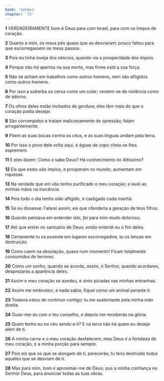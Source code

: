 ```yaml
---
book: 'Salmos'
chapter: '73'
---
```


**1** VERDADEIRAMENTE bom é Deus para com Israel, para com os limpos de coração.

**2** Quanto a mim, os meus pés quase que se desviaram; pouco faltou para que escorregassem os meus passos.

**3** Pois eu tinha inveja dos néscios, quando via a prosperidade dos ímpios.

**4** Porque não _há_ apertos na sua morte, mas firme _está_ a sua força.

**5** Não se acham em trabalhos _como outros_ homens, nem são afligidos como _outros_ homens.

**6** Por isso a soberba os cerca como um colar; vestem-se de violência _como_ de adorno.

**7** Os olhos deles estão inchados de gordura; eles têm mais do que o coração podia desejar.

**8** São corrompidos e tratam maliciosamente de opressão; falam arrogantemente.

**9** Põem as suas bocas contra os céus, e as suas línguas andam pela terra.

**10** Por isso o povo dele volta aqui, e águas de _copo_ cheio se lhes espremem.

**11** E eles dizem: Como _o_ sabe Deus? Há conhecimento no Altíssimo?

**12** Eis que estes _são_ ímpios, e prosperam no mundo; aumentam _em_ riquezas.

**13** Na verdade que em vão tenho purificado o meu coração; e lavei as minhas mãos na inocência.

**14** Pois todo o dia tenho sido afligido, e castigado cada manhã.

**15** Se eu dissesse: Falarei assim; eis que ofenderia a geração de teus filhos.

**16** Quando pensava em entender isto, _foi_ para mim muito doloroso;

**17** Até que entrei no santuário de Deus; _então_ entendi eu o fim deles.

**18** Certamente tu os puseste em lugares escorregadios; tu os lanças em destruição.

**19** Como caem na desolação, quase num momento! Ficam totalmente consumidos de terrores.

**20** Como um sonho, quando se acorda, _assim,_ ó Senhor, quando acordares, desprezarás a aparência deles.

**21** Assim o meu coração se azedou, e sinto picadas nas minhas entranhas.

**22** Assim me embruteci, e nada sabia; fiquei _como_ um animal perante ti.

**23** Todavia _estou_ de contínuo contigo; tu _me_ sustentaste pela minha mão direita.

**24** Guiar-me-ás com o teu conselho, e depois me receberás na glória.

**25** Quem tenho eu no céu _senão a ti?_ E na terra não há quem eu deseje além de ti.

**26** A minha carne e o meu coração desfalecem; _mas_ Deus _é_ a fortaleza do meu coração, e a minha porção para sempre.

**27** Pois eis que os que se alongam de ti, perecerão; tu tens destruído todos aqueles que se desviam de ti.

**28** Mas para mim, bom _é_ aproximar-me de Deus; pus a minha confiança no Senhor Deus, para anunciar todas as tuas obras.
